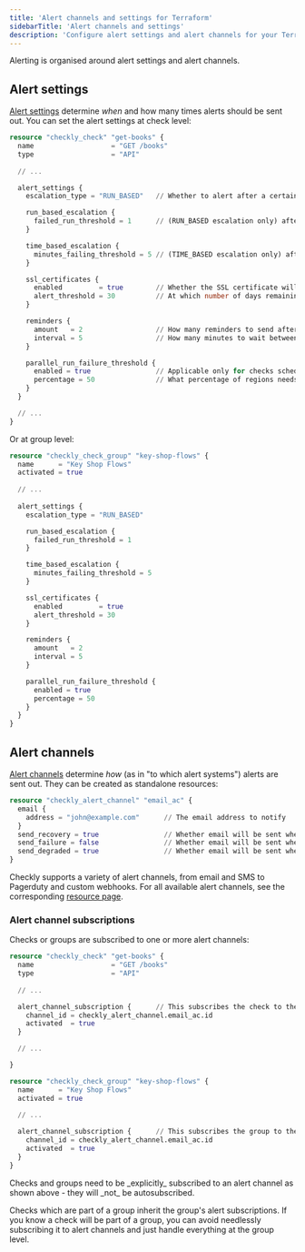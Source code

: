```yaml
---
title: 'Alert channels and settings for Terraform'
sidebarTitle: 'Alert channels and settings'
description: 'Configure alert settings and alert channels for your Terraform-managed monitoring setup'
---
```


Alerting is organised around alert settings and alert channels.

## Alert settings

[Alert settings](https://www.checklyhq.com/docs/alerting/) determine _when_ and how many times alerts should be sent out. You can set the alert settings at check level:

```terraform
resource "checkly_check" "get-books" {
  name                   = "GET /books"
  type                   = "API"
  
  // ...

  alert_settings {
    escalation_type = "RUN_BASED"   // Whether to alert after a certain number of runs or time

    run_based_escalation {
      failed_run_threshold = 1      // (RUN_BASED escalation only) after how many failed runs to send an alert
    }

    time_based_escalation {
      minutes_failing_threshold = 5 // (TIME_BASED escalation only) after how many minutes spent in failing state to send an alert
    }

    ssl_certificates {
      enabled         = true        // Whether the SSL certificate will be checked for expiry
      alert_threshold = 30          // At which number of days remaining before expiry should the alert be sent
    }

    reminders {
      amount   = 2                  // How many reminders to send after the first alert
      interval = 5                  // How many minutes to wait between reminders
    }

    parallel_run_failure_threshold {
      enabled = true                // Applicable only for checks scheduled in parallel in multiple locations
      percentage = 50               // What percentage of regions needs to fail to trigger a failure alert, supported values: 10, 20, 30, 40, 50, 60, 70, 80, 90 & 100
    }
  }

  // ...
}
```

Or at group level:

```terraform
resource "checkly_check_group" "key-shop-flows" {
  name      = "Key Shop Flows"
  activated = true
  
  // ...
  
  alert_settings {
    escalation_type = "RUN_BASED"

    run_based_escalation {
      failed_run_threshold = 1
    }

    time_based_escalation {
      minutes_failing_threshold = 5
    }

    ssl_certificates {
      enabled         = true
      alert_threshold = 30
    }

    reminders {
      amount   = 2
      interval = 5
    }

    parallel_run_failure_threshold {
      enabled = true
      percentage = 50
    }
  }
}
```

## Alert channels

[Alert channels](https://www.checklyhq.com/docs/alerting/alert-channels/) determine _how_ (as in "to which alert systems") alerts are sent out. They can be created as standalone resources:

```terraform
resource "checkly_alert_channel" "email_ac" { 
  email {
    address = "john@example.com"      // The email address to notify
  }
  send_recovery = true                // Whether email will be sent when a check recovers
  send_failure = false                // Whether email will be sent when a check fails
  send_degraded = true                // Whether email will be sent when a check's performance degrades
}
```

Checkly supports a variety of alert channels, from email and SMS to Pagerduty and custom webhooks. For all available alert channels, see the corresponding [resource page](https://registry.terraform.io/providers/checkly/checkly/latest/docs/resources/alert_channel).

### Alert channel subscriptions

Checks or groups are subscribed to one or more alert channels:

```terraform
resource "checkly_check" "get-books" {
  name                   = "GET /books"
  type                   = "API"
  
  // ...

  alert_channel_subscription {      // This subscribes the check to the alert channel
    channel_id = checkly_alert_channel.email_ac.id
    activated  = true
  }

  // ...

}

resource "checkly_check_group" "key-shop-flows" {
  name      = "Key Shop Flows"
  activated = true
  
  // ...

  alert_channel_subscription {      // This subscribes the group to the alert channel
    channel_id = checkly_alert_channel.email_ac.id
    activated  = true
  }
}
```

<Warning>
Checks and groups need to be _explicitly_ subscribed to an alert channel as shown above - they will _not_ be autosubscribed.

Checks which are part of a group inherit the group's alert subscriptions. If you know a check will be part of a group, you can avoid needlessly subscribing it to alert channels and just handle everything at the group level.
</Warning>
